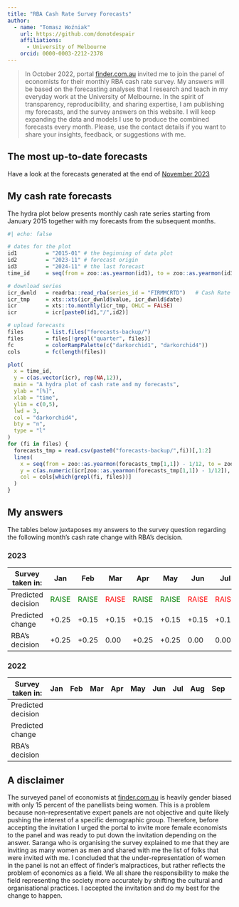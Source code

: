 ```yaml
---
title: "RBA Cash Rate Survey Forecasts"
author: 
  - name: "Tomasz Woźniak"
    url: https://github.com/donotdespair
    affiliations:
      - University of Melbourne
    orcid: 0000-0003-2212-2378
---
```


> In October 2022, portal [finder.com.au](https://www.finder.com.au/rba-cash-rate) invited me to join the panel of economists for their monthly RBA cash rate survey. My answers will be based on the forecasting analyses that I research and teach in my everyday work at the University of Melbourne. In the spirit of transparency, reproducibility, and sharing expertise, I am publishing my forecasts, and the survey answers on this website. I will keep expanding the data and models I use to produce the combined forecasts every month. Please, use the contact details if you want to share your insights, feedback, or suggestions with me.

## The most up-to-date forecasts

Have a look at the forecasts generated at the end of [November 2023](2023_11.qmd)

## My cash rate forecasts

The hydra plot below presents monthly cash rate series starting from January 2015 together with my forecasts from the subsequent months.

```r
#| echo: false

# dates for the plot
id1         = "2015-01" # the beginning of data plot
id2         = "2023-11" # forecast origin
id3         = "2024-11" # the last forecast
time_id     = seq(from = zoo::as.yearmon(id1), to = zoo::as.yearmon(id3), by = 1/12)

# download series
icr_dwnld   = readrba::read_rba(series_id = "FIRMMCRTD")   # Cash Rate Target
icr_tmp     = xts::xts(icr_dwnld$value, icr_dwnld$date)
icr         = xts::to.monthly(icr_tmp, OHLC = FALSE)
icr         = icr[paste0(id1,"/",id2)]

# upload forecasts
files       = list.files("forecasts-backup/")
files       = files[!grepl("quarter", files)]
fc          = colorRampPalette(c("darkorchid1", "darkorchid4"))
cols        = fc(length(files))

plot(
  x = time_id, 
  y = c(as.vector(icr), rep(NA,12)), 
  main = "A hydra plot of cash rate and my forecasts",
  ylab = "[%]", 
  xlab = "time", 
  ylim = c(0,5),
  lwd = 3, 
  col = "darkorchid4",
  bty = "n", 
  type = "l"
)
for (fi in files) {
  forecasts_tmp = read.csv(paste0("forecasts-backup/",fi))[,1:2]
  lines( 
    x = seq(from = zoo::as.yearmon(forecasts_tmp[1,1]) - 1/12, to = zoo::as.yearmon(tail(forecasts_tmp[,1], 1)), by = 1/12),
    y = c(as.numeric(icr[zoo::as.yearmon(forecasts_tmp[1,1]) - 1/12]), forecasts_tmp[,2]),
    col = cols[which(grepl(fi, files))]
  )
}

```

## My answers

The tables below juxtaposes my answers to the survey question regarding the following month's cash rate change with RBA's decision.

### 2023

| Survey taken in:   | Jan                              | Feb                              | Mar                            | Apr                              | May                              | Jun                            | Jul                            | Aug                             | Sep                             | Oct                           | Nov  |
|------|------|------|------|------|------|------|------|------|------|------|------|
| Predicted decision | <font color="green">RAISE</font> | <font color="green">RAISE</font> | <font color="red">RAISE</font> | <font color="green">RAISE</font> | <font color="green">RAISE</font> | <font color="red">RAISE</font> | <font color="red">RAISE</font> | <font color="green">HOLD</font> | <font color="green">HOLD</font> | <font color="red">HOLD</font> | HOLD |
| Predicted change   | +0.25                            | +0.15                            | +0.15                          | +0.15                            | +0.15                            | +0.15                          | +0.15                          | 0.00                            | 0.00                            | 0.00                          | 0.00 |
| RBA's decision     | +0.25                            | +0.25                            | 0.00                           | +0.25                            | +0.25                            | 0.00                           | 0.00                           | 0.00                            | 0.00                            | +0.25                         |      |

### 2022

| Survey taken in:   | Jan | Feb | Mar | Apr | May | Jun | Jul | Aug | Sep | Oct                              | Nov                              |
|------|------|------|------|------|------|------|------|------|------|------|------|
| Predicted decision |     |     |     |     |     |     |     |     |     | <font color="green">RAISE</font> | <font color="green">RAISE</font> |
| Predicted change   |     |     |     |     |     |     |     |     |     | +0.5                             | +0.25                            |
| RBA's decision     |     |     |     |     |     |     |     |     |     | +0.25                            | +0.25                            |

## A disclaimer

The surveyed panel of economists at [finder.com.au](https://www.finder.com.au/rba-cash-rate) is heavily gender biased with only 15 percent of the panellists being women. This is a problem because non-representative expert panels are not objective and quite likely pushing the interest of a specific demographic group. Therefore, before accepting the invitation I urged the portal to invite more female economists to the panel and was ready to put down the invitation depending on the answer. Saranga who is organising the survey explained to me that they are inviting as many women as men and shared with me the list of folks that were invited with me. I concluded that the under-representation of women in the panel is not an effect of finder's malpractices, but rather reflects the problem of economics as a field. We all share the responsibility to make the field representing the society more accurately by shifting the cultural and organisational practices. I accepted the invitation and do my best for the change to happen.
